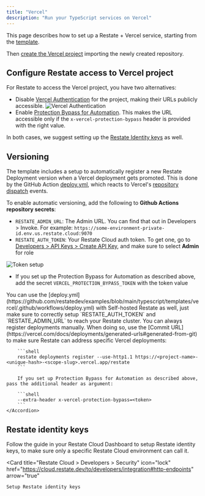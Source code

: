 ```yaml
---
title: "Vercel"
description: "Run your TypeScript services on Vercel"
---
```



This page describes how to set up a Restate + Vercel service, starting from the [template](https://github.com/restatedev/vercel-template).

<Card
    title="Create your Restate + Vercel GitHub repository"
    icon="github"
    href="https://github.com/new?template_name=vercel-template&template_owner=restatedev"
    arrow="true"
    horizontal
/>

Then [create the Vercel project](https://vercel.com/new) importing the newly created repository.

## Configure Restate access to Vercel project

For Restate to access the Vercel project, you have two alternatives:

* Disable [Vercel Authentication](https://vercel.com/docs/security/deployment-protection/methods-to-protect-deployments/vercel-authentication) for the project, making their URLs publicly accessible.
![Vercel Authentication](/img/services/deploy/vercel-disable-authentication.png)
* Enable [Protection Bypass for Automation](https://vercel.com/docs/deployment-protection/methods-to-bypass-deployment-protection/protection-bypass-automation). This makes the URL accessible only if the `x-vercel-protection-bypass` header is provided with the right value.

In both cases, we suggest setting up the [Restate Identity keys](#restate-identity-keys) as well.

## Versioning

The template includes a setup to automatically register a new Restate Deployment version when a Vercel deployment gets promoted.
This is done by the GitHub Action [deploy.yml](https://github.com/restatedev/examples/blob/main/typescript/templates/vercel/.github/workflows/deploy.yml), which reacts to Vercel's [repository dispatch](https://vercel.com/docs/git/vercel-for-github#repository-dispatch-events) events.

To enable automatic versioning, add the following to **Github Actions repository secrets**:
- `RESTATE_ADMIN_URL`: The Admin URL. You can find that out in Developers > Invoke. For example: `https://some-environment-private-id.env.us.restate.cloud:9070`
- `RESTATE_AUTH_TOKEN`: Your Restate Cloud auth token. To get one, go to [Developers > API Keys > Create API Key](https://cloud.restate.dev?createApiKey=true&createApiKeyDescription=deployment-key&createApiKeyRole=rst:role::AdminAccess), and make sure to select **Admin** for role

![Token setup](/img/services/deploy/deployment-token.png)

- If you set up the Protection Bypass for Automation as described above, add the secret `VERCEL_PROTECTION_BYPASS_TOKEN` with the token value

<AccordionGroup>
    <Accordion title={"Versioning on Self-hosted Restate"}>
        You can use the [deploy.yml](https://github.com/restatedev/examples/blob/main/typescript/templates/vercel/.github/workflows/deploy.yml) with Self-hosted Restate as well,
        just make sure to correctly setup `RESTATE_AUTH_TOKEN` and `RESTATE_ADMIN_URL` to reach your Restate cluster.
    </Accordion>
    <Accordion title={"Manual versioning"}>
        You can always register deployments manually. When doing so, use the [Commit URL](https://vercel.com/docs/deployments/generated-urls#generated-from-git) to make sure Restate can address specific Vercel deployments:

        ```shell
        restate deployments register --use-http1.1 https://<project-name>-<unique-hash>-<scope-slug>.vercel.app/restate
        ```

        If you set up Protection Bypass for Automation as described above, pass the additional header as argument:

        ```shell
        --extra-header x-vercel-protection-bypass=<token>
        ```
    </Accordion>
</AccordionGroup>

## Restate identity keys

Follow the guide in your Restate Cloud Dashboard to setup Restate identity keys, to make sure only a specific Restate Cloud environment can call it.

<Card
    title="Restate Cloud > Developers > Security"
    icon="lock"
    href="https://cloud.restate.dev/to/developers/integration#http-endpoints"
    arrow="true"
>
    Setup Restate identity keys
</Card>
